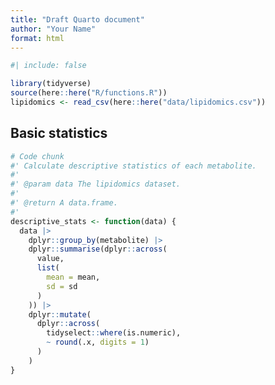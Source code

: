 ```yaml
---
title: "Draft Quarto document"
author: "Your Name"
format: html
---
```


```r
#| include: false

library(tidyverse)
source(here::here("R/functions.R"))
lipidomics <- read_csv(here::here("data/lipidomics.csv"))
```

## Basic statistics

```r
# Code chunk
#' Calculate descriptive statistics of each metabolite.
#'
#' @param data The lipidomics dataset.
#'
#' @return A data.frame.
#'
descriptive_stats <- function(data) {
  data |>
    dplyr::group_by(metabolite) |>
    dplyr::summarise(dplyr::across(
      value,
      list(
        mean = mean,
        sd = sd
      )
    )) |>
    dplyr::mutate(
      dplyr::across(
        tidyselect::where(is.numeric),
        ~ round(.x, digits = 1)
      )
    )
}
```
